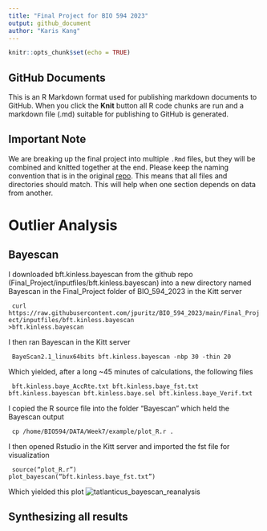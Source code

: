 ```yaml
---
title: "Final Project for BIO 594 2023"
output: github_document
author: "Karis Kang"
---
```


```r
knitr::opts_chunk$set(echo = TRUE)
```

## GitHub Documents

This is an R Markdown format used for publishing markdown documents to GitHub. When you click the **Knit** button all R code chunks are run and a markdown file (.md) suitable for publishing to GitHub is generated.

## Important Note
We are breaking up the final project into multiple `.Rmd` files, but they will be combined and knitted together at the end.  Please keep the naming convention that is in the original [repo](https://github.com/pdimens/2022-Tatlanticus_popgen).
This means that all files and directories should match.  This will help when one section depends on data from another.

# Outlier Analysis

## Bayescan

I downloaded bft.kinless.bayescan from the github repo (Final_Project/inputfiles/bft.kinless.bayescan) into a new directory named Bayescan in the Final_Project folder of BIO_594_2023 in the Kitt server

<code> curl https://raw.githubusercontent.com/jpuritz/BIO_594_2023/main/Final_Project/inputfiles/bft.kinless.bayescan >bft.kinless.bayescan </code>

I then ran Bayescan in the Kitt server

<code> BayeScan2.1_linux64bits bft.kinless.bayescan -nbp 30 -thin 20 </code> 

Which yielded, after a long ~45 minutes of calculations, the following files 

<code> bft.kinless.baye_AccRte.txt  bft.kinless.baye_fst.txt  bft.kinless.bayescan  bft.kinless.baye.sel  bft.kinless.baye_Verif.txt </code> 

I copied the R source file into the folder "Bayescan" which held the Bayescan output 

<code> cp /home/BIO594/DATA/Week7/example/plot_R.r . </code>

I then opened Rstudio in the Kitt server and imported the fst file for visualization 

<code> source("plot_R.r") </code>
<code> plot_bayescan("bft.kinless.baye_fst.txt") </code>

Which yielded this plot 
![tatlanticus_bayescan_reanalysis](https://github.com/jpuritz/BIO_594_2023/assets/102082342/a8262855-a8c4-4721-b7e8-c3e5c8dd429b)



## Synthesizing all results

